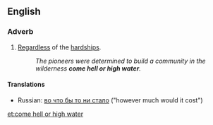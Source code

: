 ==English==

===Adverb===
{{infl|en|adverb|head=[[come]] [[hell or high water]]}}

# {{idiomatic}} [[regardless|Regardless]] of the [[hardship]]s.
#:''The pioneers were determined to build a community in the wilderness '''come hell or high water'''.''

====Translations====
{{trans-top|regardless of the hardships}}
* Russian: [[во что бы то ни стало]] ("however much would it cost")
{{trans-mid}}
{{trans-bottom}}

[[et:come hell or high water]]